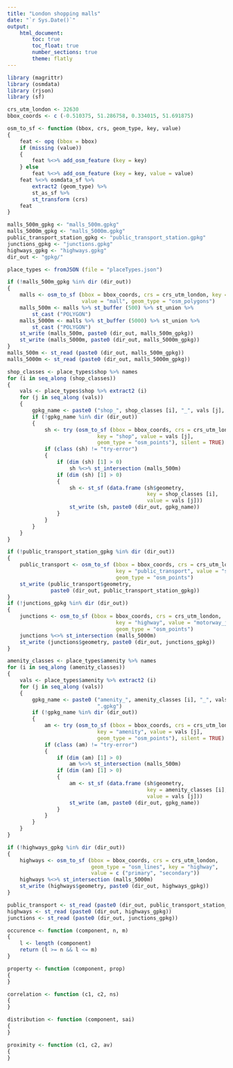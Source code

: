 ```yaml
---
title: "London shopping malls"
date: "`r Sys.Date()`"
output: 
    html_document:
        toc: true
        toc_float: true
        number_sections: true
        theme: flatly
---
```


```r
library (magrittr)
library (osmdata)
library (rjson)
library (sf)

crs_utm_london <- 32630
bbox_coords <- c (-0.510375, 51.286758, 0.334015, 51.691875)

osm_to_sf <- function (bbox, crs, geom_type, key, value)
{
    feat <- opq (bbox = bbox)
    if (missing (value))
    {
        feat %<>% add_osm_feature (key = key)
    } else
        feat %<>% add_osm_feature (key = key, value = value)
    feat %<>% osmdata_sf %>%
        extract2 (geom_type) %>%
        st_as_sf %>%
        st_transform (crs)
    feat
}

malls_500m_gpkg <- "malls_500m.gpkg"
malls_5000m_gpkg <- "malls_5000m.gpkg"
public_transport_station_gpkg <- "public_transport_station.gpkg"
junctions_gpkg <- "junctions.gpkg"
highways_gpkg <- "highways.gpkg"
dir_out <- "gpkg/"

place_types <- fromJSON (file = "placeTypes.json")

if (!malls_500m_gpkg %in% dir (dir_out))
{
    malls <- osm_to_sf (bbox = bbox_coords, crs = crs_utm_london, key = "shop",
                        value = "mall", geom_type = "osm_polygons")
    malls_500m <- malls %>% st_buffer (500) %>% st_union %>%
        st_cast ("POLYGON")
    malls_5000m <- malls %>% st_buffer (5000) %>% st_union %>%
        st_cast ("POLYGON")
    st_write (malls_500m, paste0 (dir_out, malls_500m_gpkg))
    st_write (malls_5000m, paste0 (dir_out, malls_5000m_gpkg))
}
malls_500m <- st_read (paste0 (dir_out, malls_500m_gpkg))
malls_5000m <- st_read (paste0 (dir_out, malls_5000m_gpkg))

shop_classes <- place_types$shop %>% names
for (i in seq_along (shop_classes))
{
    vals <- place_types$shop %>% extract2 (i)
    for (j in seq_along (vals))
    {
        gpkg_name <- paste0 ("shop_", shop_classes [i], "_", vals [j], ".gpkg")
        if (!gpkg_name %in% dir (dir_out))
        {
            sh <- try (osm_to_sf (bbox = bbox_coords, crs = crs_utm_london,
                             key = "shop", value = vals [j],
                             geom_type = "osm_points"), silent = TRUE)
            if (class (sh) != "try-error")
            {
                if (dim (sh) [1] > 0)
                    sh %<>% st_intersection (malls_500m)
                if (dim (sh) [1] > 0)
                {
                    sh <- st_sf (data.frame (sh$geometry,
                                             key = shop_classes [i],
                                             value = vals [j]))
                    st_write (sh, paste0 (dir_out, gpkg_name))
                }
            }
        }
    }
}

if (!public_transport_station_gpkg %in% dir (dir_out))
{
    public_transport <- osm_to_sf (bbox = bbox_coords, crs = crs_utm_london,
                                   key = "public_transport", value = "station",
                                   geom_type = "osm_points")
    st_write (public_transport$geometry,
              paste0 (dir_out, public_transport_station_gpkg))
}
if (!junctions_gpkg %in% dir (dir_out))
{
    junctions <- osm_to_sf (bbox = bbox_coords, crs = crs_utm_london,
                                   key = "highway", value = "motorway_junction",
                                   geom_type = "osm_points")
    junctions %<>% st_intersection (malls_5000m)
    st_write (junctions$geometry, paste0 (dir_out, junctions_gpkg))
}

amenity_classes <- place_types$amenity %>% names
for (i in seq_along (amenity_classes))
{
    vals <- place_types$amenity %>% extract2 (i)
    for (j in seq_along (vals))
    {
        gpkg_name <- paste0 ("amenity_", amenity_classes [i], "_", vals [j],
                             ".gpkg")
        if (!gpkg_name %in% dir (dir_out))
        {
            am <- try (osm_to_sf (bbox = bbox_coords, crs = crs_utm_london,
                             key = "amenity", value = vals [j],
                             geom_type = "osm_points"), silent = TRUE)
            if (class (am) != "try-error")
            {
                if (dim (am) [1] > 0)
                    am %<>% st_intersection (malls_500m)
                if (dim (am) [1] > 0)
                {
                    am <- st_sf (data.frame (sh$geometry,
                                             key = amenity_classes [i],
                                             value = vals [j]))
                    st_write (am, paste0 (dir_out, gpkg_name))
                }
            }
        }
    }
}

if (!highways_gpkg %in% dir (dir_out))
{
    highways <- osm_to_sf (bbox = bbox_coords, crs = crs_utm_london,
                           geom_type = "osm_lines", key = "highway",
                           value = c ("primary", "secondary"))
    highways %<>% st_intersection (malls_5000m)
    st_write (highways$geometry, paste0 (dir_out, highways_gpkg))
}

public_transport <- st_read (paste0 (dir_out, public_transport_station_gpkg))
highways <- st_read (paste0 (dir_out, highways_gpkg))
junctions <- st_read (paste0 (dir_out, junctions_gpkg))
```

```r
occurence <- function (component, n, m)
{
    l <- length (component)
    return (l >= n && l <= m)
}

property <- function (component, prop)
{
}

correlation <- function (c1, c2, ns)
{
}

distribution <- function (component, sai)
{
}

proximity <- function (c1, c2, av)
{
}
```

```r
```

